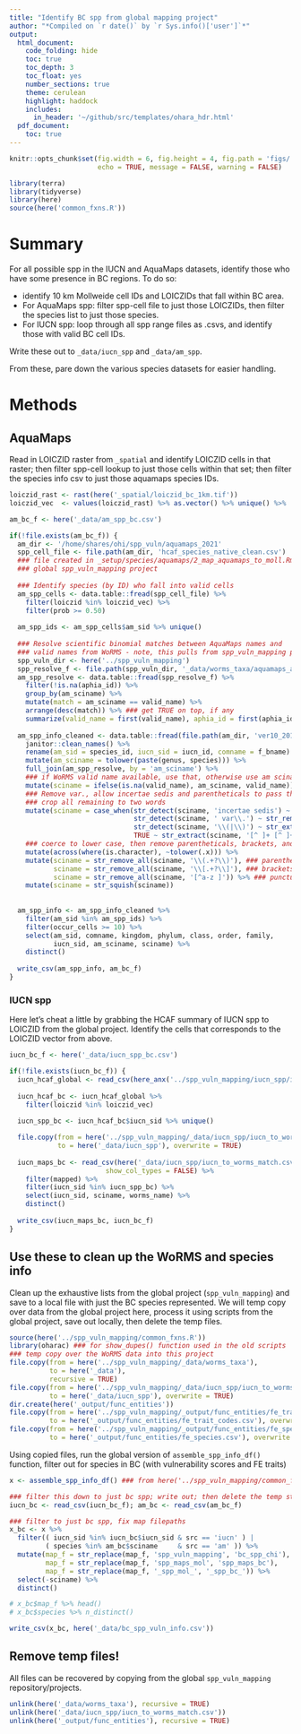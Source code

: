 ```yaml
---
title: "Identify BC spp from global mapping project"
author: "*Compiled on `r date()` by `r Sys.info()['user']`*"
output: 
  html_document:
    code_folding: hide
    toc: true
    toc_depth: 3
    toc_float: yes
    number_sections: true
    theme: cerulean
    highlight: haddock
    includes: 
      in_header: '~/github/src/templates/ohara_hdr.html'
  pdf_document:
    toc: true
---
```


``` r

knitr::opts_chunk$set(fig.width = 6, fig.height = 4, fig.path = 'figs/',
                      echo = TRUE, message = FALSE, warning = FALSE)

library(terra)
library(tidyverse)
library(here)
source(here('common_fxns.R'))

```

# Summary

For all possible spp in the IUCN and AquaMaps datasets, identify those who have some presence in BC regions.  To do so:

* identify 10 km Mollweide cell IDs and LOICZIDs that fall within BC area.
* For AquaMaps spp: filter spp-cell file to just those LOICZIDs, then filter the species list to just those species.
* For IUCN spp: loop through all spp range files as .csvs, and identify those with valid BC cell IDs.

Write these out to `_data/iucn_spp` and `_data/am_spp`.

From these, pare down the various species datasets for easier handling.

# Methods

## AquaMaps

Read in LOICZID raster from `_spatial` and identify LOICZID cells in that raster; then filter spp-cell lookup to just those cells within that set; then filter the species info csv to just those aquamaps species IDs.


```r
loiczid_rast <- rast(here('_spatial/loiczid_bc_1km.tif'))
loiczid_vec  <- values(loiczid_rast) %>% as.vector() %>% unique() %>% .[!is.na(.)]

am_bc_f <- here('_data/am_spp_bc.csv')

if(!file.exists(am_bc_f)) {
  am_dir <- '/home/shares/ohi/spp_vuln/aquamaps_2021'
  spp_cell_file <- file.path(am_dir, 'hcaf_species_native_clean.csv')
  ### file created in _setup/species/aquamaps/2_map_aquamaps_to_moll.Rmd in
  ### global spp_vuln_mapping project
  
  ### Identify species (by ID) who fall into valid cells
  am_spp_cells <- data.table::fread(spp_cell_file) %>%
    filter(loiczid %in% loiczid_vec) %>%
    filter(prob >= 0.50)
  
  am_spp_ids <- am_spp_cells$am_sid %>% unique()
  
  ### Resolve scientific binomial matches between AquaMaps names and
  ### valid names from WoRMS - note, this pulls from spp_vuln_mapping project.
  spp_vuln_dir <- here('../spp_vuln_mapping')
  spp_resolve_f <- file.path(spp_vuln_dir, '_data/worms_taxa/aquamaps_aphia_records.csv')
  am_spp_resolve <- data.table::fread(spp_resolve_f) %>%
    filter(!is.na(aphia_id)) %>%
    group_by(am_sciname) %>%
    mutate(match = am_sciname == valid_name) %>%
    arrange(desc(match)) %>% ### get TRUE on top, if any
    summarize(valid_name = first(valid_name), aphia_id = first(aphia_id))
  
  am_spp_info_cleaned <- data.table::fread(file.path(am_dir, 'ver10_2019_speciesoccursum_iucn.csv')) %>%
    janitor::clean_names() %>%
    rename(am_sid = species_id, iucn_sid = iucn_id, comname = f_bname) %>%
    mutate(am_sciname = tolower(paste(genus, species))) %>%
    full_join(am_spp_resolve, by = 'am_sciname') %>%
    ### if WoRMS valid name available, use that, otherwise use am sciname
    mutate(sciname = ifelse(is.na(valid_name), am_sciname, valid_name)) %>%
    ### Remove var., allow incertae sedis and parentheticals to pass through, 
    ### crop all remaining to two words
    mutate(sciname = case_when(str_detect(sciname, 'incertae sedis') ~ sciname,
                               str_detect(sciname, ' var\\.') ~ str_remove(sciname, ' var\\. .+'),
                               str_detect(sciname, '\\(|\\)') ~ str_extract(sciname, '[^ ]+ \\(.+?\\) [^ ]+'),
                               TRUE ~ str_extract(sciname, '[^ ]+ [^ ]+'))) %>%
    ### coerce to lower case, then remove parentheticals, brackets, and punctuation
    mutate(across(where(is.character), ~tolower(.x))) %>%
    mutate(sciname = str_remove_all(sciname, '\\(.+?\\)'), ### parentheticals
           sciname = str_remove_all(sciname, '\\[.+?\\]'), ### brackets
           sciname = str_remove_all(sciname, '[^a-z ]')) %>% ### punctuation
    mutate(sciname = str_squish(sciname))
  
  
  am_spp_info <- am_spp_info_cleaned %>%
    filter(am_sid %in% am_spp_ids) %>%
    filter(occur_cells >= 10) %>%
    select(am_sid, comname, kingdom, phylum, class, order, family,
           iucn_sid, am_sciname, sciname) %>%
    distinct()
  
  write_csv(am_spp_info, am_bc_f)
}
```

### IUCN spp

Here let's cheat a little by grabbing the HCAF summary of IUCN spp to LOICZID from the global project.  Identify the cells that corresponds to the LOICZID vector from above.

```r
iucn_bc_f <- here('_data/iucn_spp_bc.csv')

if(!file.exists(iucn_bc_f)) {
  iucn_hcaf_global <- read_csv(here_anx('../spp_vuln_mapping/iucn_spp/iucn_spp_hcaf.csv'))
  
  iucn_hcaf_bc <- iucn_hcaf_global %>%
    filter(loiczid %in% loiczid_vec)
  
  iucn_spp_bc <- iucn_hcaf_bc$iucn_sid %>% unique()

  file.copy(from = here('../spp_vuln_mapping/_data/iucn_spp/iucn_to_worms_match.csv'),
            to = here('_data/iucn_spp'), overwrite = TRUE)
  
  iucn_maps_bc <- read_csv(here('_data/iucn_spp/iucn_to_worms_match.csv'), 
                        show_col_types = FALSE) %>%
    filter(mapped) %>%
    filter(iucn_sid %in% iucn_spp_bc) %>%
    select(iucn_sid, sciname, worms_name) %>%
    distinct()
  
  write_csv(iucn_maps_bc, iucn_bc_f)
}
```

## Use these to clean up the WoRMS and species info

Clean up the exhaustive lists from the global project (`spp_vuln_mapping`) and save to a local file with just the BC species represented.  We will temp copy over data from the global project here, process it using scripts from the global project, save out locally, then delete the temp files.

```r
source(here('../spp_vuln_mapping/common_fxns.R'))
library(oharac) ### for show_dupes() function used in the old scripts
### temp copy over the WoRMS data into this project
file.copy(from = here('../spp_vuln_mapping/_data/worms_taxa'),
          to = here('_data'),
          recursive = TRUE)
file.copy(from = here('../spp_vuln_mapping/_data/iucn_spp/iucn_to_worms_match.csv'),
          to = here('_data/iucn_spp'), overwrite = TRUE)
dir.create(here('_output/func_entities'))
file.copy(from = here('../spp_vuln_mapping/_output/func_entities/fe_trait_codes.csv'),
          to = here('_output/func_entities/fe_trait_codes.csv'), overwrite = TRUE)
file.copy(from = here('../spp_vuln_mapping/_output/func_entities/fe_species.csv'),
          to = here('_output/func_entities/fe_species.csv'), overwrite = TRUE)
```

Using copied files, run the global version of `assemble_spp_info_df()` function, filter out for species in BC (with vulnerability scores and FE traits)

``` r
x <- assemble_spp_info_df() ### from here('../spp_vuln_mapping/common_fxns.R')

### filter this down to just bc spp; write out; then delete the temp stuff!
iucn_bc <- read_csv(iucn_bc_f); am_bc <- read_csv(am_bc_f)

### filter to just bc spp, fix map filepaths
x_bc <- x %>%
  filter(( iucn_sid %in% iucn_bc$iucn_sid & src == 'iucn' ) | 
         ( species %in% am_bc$sciname     & src == 'am' )) %>%
  mutate(map_f = str_replace(map_f, 'spp_vuln_mapping', 'bc_spp_chi'),
         map_f = str_replace(map_f, 'spp_maps_mol', 'spp_maps_bc'),
         map_f = str_replace(map_f, '_spp_mol_', '_spp_bc_')) %>%
  select(-sciname) %>%
  distinct()

# x_bc$map_f %>% head()
# x_bc$species %>% n_distinct()

write_csv(x_bc, here('_data/bc_spp_vuln_info.csv'))
```

## Remove temp files!

All files can be recovered by copying from the global `spp_vuln_mapping` repository/projects.

```r
unlink(here('_data/worms_taxa'), recursive = TRUE)
unlink(here('_data/iucn_spp/iucn_to_worms_match.csv'))
unlink(here('_output/func_entities'), recursive = TRUE)
```

